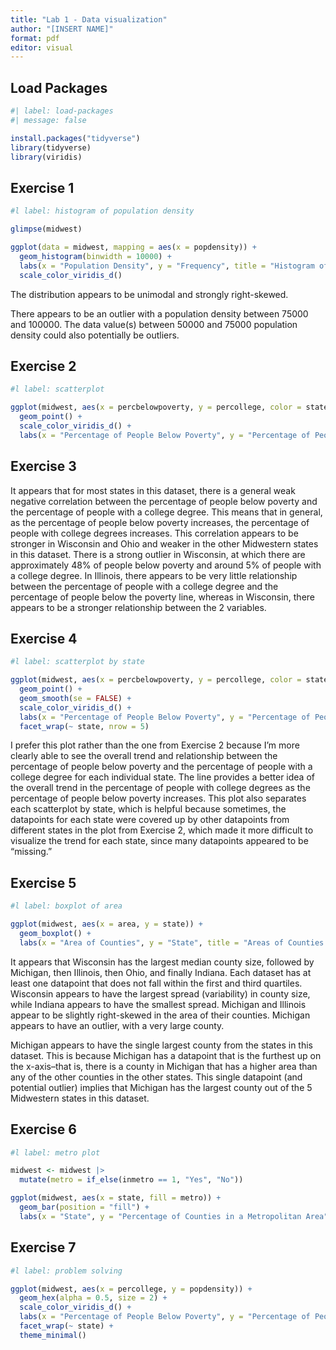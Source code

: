 ```yaml
---
title: "Lab 1 - Data visualization"
author: "[INSERT NAME]"
format: pdf
editor: visual
---
```


## Load Packages

```r
#| label: load-packages
#| message: false

install.packages("tidyverse")
library(tidyverse)
library(viridis)
```

## Exercise 1

```r
#l label: histogram of population density

glimpse(midwest)

ggplot(data = midwest, mapping = aes(x = popdensity)) +
  geom_histogram(binwidth = 10000) +
  labs(x = "Population Density", y = "Frequency", title = "Histogram of Population Density") +
  scale_color_viridis_d()

```

The distribution appears to be unimodal and strongly right-skewed.

There appears to be an outlier with a population density between 75000 and 100000. The data value(s) between 50000 and 75000 population density could also potentially be outliers.

## Exercise 2

```r
#l label: scatterplot

ggplot(midwest, aes(x = percbelowpoverty, y = percollege, color = state)) +
  geom_point() +
  scale_color_viridis_d() +
  labs(x = "Percentage of People Below Poverty", y = "Percentage of People With a College Degree", title = "Relationship between Poverty Level and College Degree by State in the Midwest")
```

## Exercise 3

It appears that for most states in this dataset, there is a general weak negative correlation between the percentage of people below poverty and the percentage of people with a college degree. This means that in general, as the percentage of people below poverty increases, the percentage of people with college degrees increases. This correlation appears to be stronger in Wisconsin and Ohio and weaker in the other Midwestern states in this dataset. There is a strong outlier in Wisconsin, at which there are approximately 48% of people below poverty and around 5% of people with a college degree. In Illinois, there appears to be very little relationship between the percentage of people with a college degree and the percentage of people below the poverty line, whereas in Wisconsin, there appears to be a stronger relationship between the 2 variables.

## Exercise 4

```r
#l label: scatterplot by state

ggplot(midwest, aes(x = percbelowpoverty, y = percollege, color = state)) +
  geom_point() +
  geom_smooth(se = FALSE) +
  scale_color_viridis_d() +
  labs(x = "Percentage of People Below Poverty", y = "Percentage of People With a College Degree", title = "Relationship between Poverty Level and College Degree by State in the Midwest") +
  facet_wrap(~ state, nrow = 5)
```

I prefer this plot rather than the one from Exercise 2 because I'm more clearly able to see the overall trend and relationship between the percentage of people below poverty and the percentage of people with a college degree for each individual state. The line provides a better idea of the overall trend in the percentage of people with college degrees as the percentage of people below poverty increases. This plot also separates each scatterplot by state, which is helpful because sometimes, the datapoints for each state were covered up by other datapoints from different states in the plot from Exercise 2, which made it more difficult to visualize the trend for each state, since many datapoints appeared to be "missing."

## Exercise 5

```r
#l label: boxplot of area

ggplot(midwest, aes(x = area, y = state)) +
  geom_boxplot() +
  labs(x = "Area of Counties", y = "State", title = "Areas of Counties in Different States")
```

It appears that Wisconsin has the largest median county size, followed by Michigan, then Illinois, then Ohio, and finally Indiana. Each dataset has at least one datapoint that does not fall within the first and third quartiles. Wisconsin appears to have the largest spread (variability) in county size, while Indiana appears to have the smallest spread. Michigan and Illinois appear to be slightly right-skewed in the area of their counties. Michigan appears to have an outlier, with a very large county.

Michigan appears to have the single largest county from the states in this dataset. This is because Michigan has a datapoint that is the furthest up on the x-axis--that is, there is a county in Michigan that has a higher area than any of the other counties in the other states. This single datapoint (and potential outlier) implies that Michigan has the largest county out of the 5 Midwestern states in this dataset.

## Exercise 6

```r
#l label: metro plot

midwest <- midwest |>
  mutate(metro = if_else(inmetro == 1, "Yes", "No"))

ggplot(midwest, aes(x = state, fill = metro)) +
  geom_bar(position = "fill") +
  labs(x = "State", y = "Percentage of Counties in a Metropolitan Area", title = "Percentage of Counties in a Metropolitan Area by State")
```

## Exercise 7

```r
#l label: problem solving

ggplot(midwest, aes(x = percollege, y = popdensity)) +
  geom_hex(alpha = 0.5, size = 2) +
  scale_color_viridis_d() +
  labs(x = "Percentage of People Below Poverty", y = "Percentage of People With a College Degree", title = "Relationship between Poverty Level and College Degree by State in the Midwest") +
  facet_wrap(~ state) +
  theme_minimal()
```
